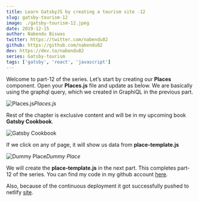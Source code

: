```yaml
---
title: Learn GatsbyJS by creating a tourism site -12
slug: gatsby-tourism-12
image: ./gatsby-tourism-12.jpeg
date: 2019-12-15
author: Nabendu Biswas
twitter: https://twitter.com/nabendu82
github: https://github.com/nabendu82
dev: https://dev.to/nabendu82
series: Gatsby-tourism
tags: ['gatsby', 'react', 'javascript']
---
```


Welcome to part-12 of the series. Let’s start by creating our **Places** component. Open your **Places.js** file and update as below. We are basically using the graphql query, which we created in GraphiQL in the previous part.

![Places.js](https://ik.imagekit.io/thewebdev/GatsbyTourism/12/1_TngErFW-w.png)*Places.js*

Rest of the chapter is exclusive content and will be in my upcoming book **Gatsby Cookbook**.

<div className={styles.image__small}>

![Gatsby Cookbook](https://res.cloudinary.com/dxkxvfo2o/image/upload/v1589892514/Gatsby_rnjo2t.png)

</div>

If we click on any of page, it will show us data from **place-template.js**

![Dummy Place](https://ik.imagekit.io/thewebdev/GatsbyTourism/12/11_SpBiWFtRta.png)*Dummy Place*

We will create the **place-template.js** in the next part. This completes part-12 of the series. You can find my code in my github account [here](https://github.com/nabendu82/gatsbyTourism).

Also, because of the continuous deployment it got successfully pushed to netlify [site](https://amazinghampi.netlify.com/).

